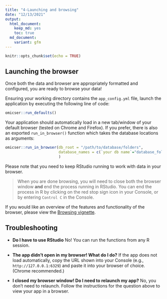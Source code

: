 ```yaml
---
title: "4-Launching and browsing"
date: "12/13/2021"
output:
  html_document: 
    keep_md: yes
    toc: true
  md_document:
    variant: gfm
---
```


```r
knitr::opts_chunk$set(echo = TRUE)
```

## Launching the browser

Once both the data and browser are appropriately formatted and configured, 
you are ready to browse your data!

Ensuring your working directory contains the `app_config.yml` file,
launch the application by executing the following line of code:

```r
omicser::run_defaults()
```

Your application should automatically load in a new tab/window of your default browser (tested on Chrome and Firefox).  If you prefer, there is also an exported `run_in_browser()` function which takes the database locations as arguments:

```r
omicser::run_in_browser(db_root = "/path/to/database/folders",
                        database_names = c(`your db name`="database_folder_name")
                        )
```

Please note that you need to keep RStudio running to work with data in your browser.

> When you are done browsing,
> you will need to close both the browser window **and** end the process running in RStudio.
> You can end the process in R by clicking on the red stop sign icon in your Console,
> or by entering `Control C` in the Console.

If you would like an overview of the features and functionality of the browser,
please view the [Browsing vignette](browsing.md).


## Troubleshooting


- **Do I have to use RStudio** No! You can run the functions from any R session. 

- **The app didn't open in my browser! What do I do?** If the app does not load automatically,
copy the URL shown into your Console (e.g., `http://127.0.0.1:6329`)
and paste it into your browser of choice. (Chrome recommended.)

- **I closed my browser window! Do I need to relaunch my app?** No, you don't need to relaunch. Follow the instructions for the question above to view your app in a browser. 
